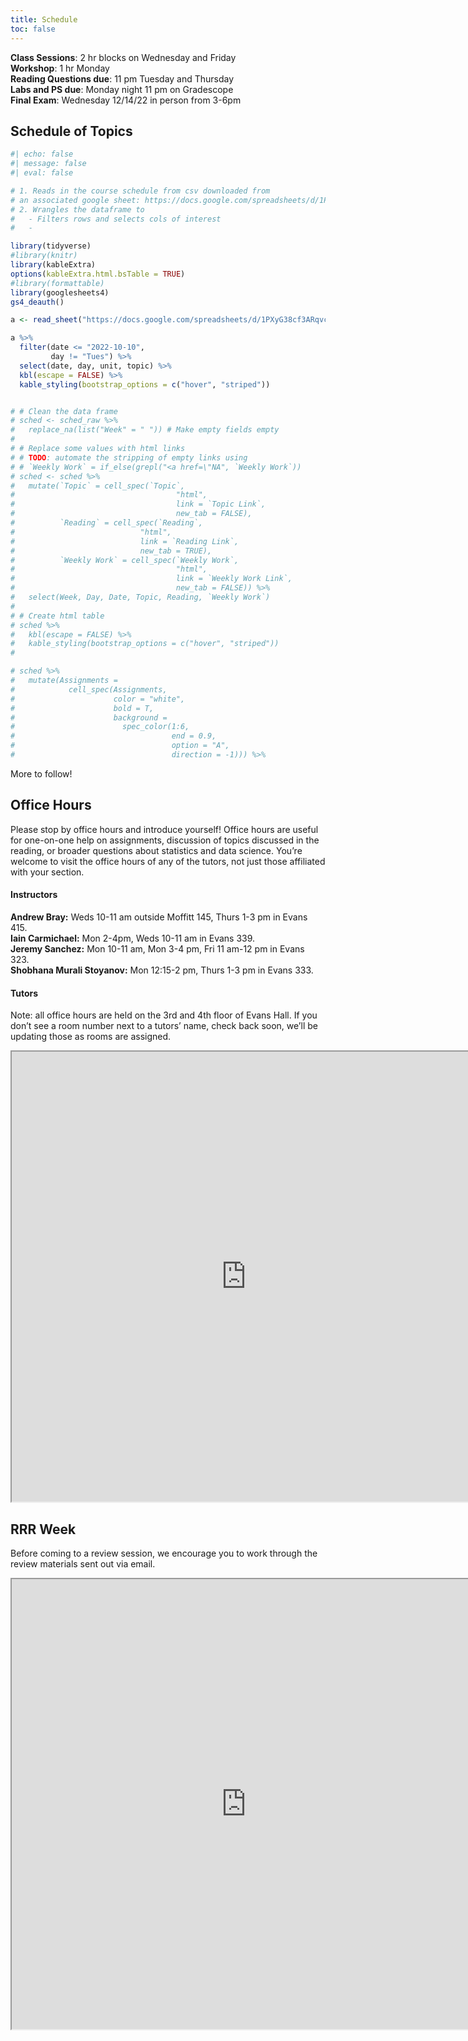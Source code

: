 ```yaml
---
title: Schedule
toc: false
---
```


**Class Sessions**: 2 hr blocks on Wednesday and Friday\
**Workshop**: 1 hr Monday\
**Reading Questions due**: 11 pm Tuesday and Thursday\
**Labs and PS due**: Monday night 11 pm on Gradescope\
**Final Exam**: Wednesday 12/14/22 in person from 3-6pm

:::{.panel-tabset}

## Schedule of Topics

```r
#| echo: false
#| message: false
#| eval: false

# 1. Reads in the course schedule from csv downloaded from 
# an associated google sheet: https://docs.google.com/spreadsheets/d/1PWuMkcQX2PUd84zDUmBe2tRI2Lfsam1-435JQ1A2GAE/edit#gid=0
# 2. Wrangles the dataframe to 
#   - Filters rows and selects cols of interest
#   - 

library(tidyverse)
#library(knitr)
library(kableExtra)
options(kableExtra.html.bsTable = TRUE)
#library(formattable)
library(googlesheets4)
gs4_deauth()

a <- read_sheet("https://docs.google.com/spreadsheets/d/1PXyG38cf3ARqvcEgZRhRIIWDRPCmDIvk6jPQnB1Nvaw/edit#gid=1914576809")

a %>%
  filter(date <= "2022-10-10",
         day != "Tues") %>%
  select(date, day, unit, topic) %>%
  kbl(escape = FALSE) %>%
  kable_styling(bootstrap_options = c("hover", "striped"))


# # Clean the data frame
# sched <- sched_raw %>%
#   replace_na(list("Week" = " ")) # Make empty fields empty
# 
# # Replace some values with html links
# # TODO: automate the stripping of empty links using
# # `Weekly Work` = if_else(grepl("<a href=\"NA", `Weekly Work`))
# sched <- sched %>%
#   mutate(`Topic` = cell_spec(`Topic`,
#                                    "html",
#                                    link = `Topic Link`,
#                                    new_tab = FALSE),
#          `Reading` = cell_spec(`Reading`,
#                            "html",
#                            link = `Reading Link`,
#                            new_tab = TRUE),
#          `Weekly Work` = cell_spec(`Weekly Work`,
#                                    "html",
#                                    link = `Weekly Work Link`,
#                                    new_tab = FALSE)) %>%
#   select(Week, Day, Date, Topic, Reading, `Weekly Work`)
# 
# # Create html table
# sched %>%
#   kbl(escape = FALSE) %>%
#   kable_styling(bootstrap_options = c("hover", "striped"))
# 

# sched %>%
#   mutate(Assignments = 
#            cell_spec(Assignments, 
#                      color = "white", 
#                      bold = T,
#                      background = 
#                        spec_color(1:6,
#                                   end = 0.9,
#                                   option = "A",
#                                   direction = -1))) %>%

```

More to follow!

## Office Hours

Please stop by office hours and introduce yourself! Office hours are useful for one-on-one help on assignments, discussion of topics discussed in the reading, or broader questions about statistics and data science. You're welcome to visit the office hours of any of the tutors, not just those affiliated with your section.

#### Instructors

**Andrew Bray:** Weds 10-11 am outside Moffitt 145, Thurs 1-3 pm in Evans 415.\
**Iain Carmichael:** Mon 2-4pm, Weds 10-11 am in Evans 339.\
**Jeremy Sanchez:** Mon 10-11 am, Mon 3-4 pm, Fri 11 am-12 pm in Evans 323.\
**Shobhana Murali Stoyanov:** Mon 12:15-2 pm, Thurs 1-3 pm in Evans 333.

#### Tutors

Note: all office hours are held on the 3rd and 4th floor of Evans Hall. If you don't see a room number next to a tutors' name, check back soon, we'll be updating those as rooms are assigned.

<center>
<iframe src="https://docs.google.com/spreadsheets/d/e/2PACX-1vTpOINUog0ojakKLENUfSGJs3vO6xZFBXCo7s5AHMK5KTT9zLxuh8jBqz1E6aB6nd5DYK-HXXfiAvZ1/pubhtml?gid=0&amp;single=true&amp;widget=true&amp;headers=false" width="750" height="720" ></iframe>
</center>

## RRR Week

Before coming to a review session, we encourage you to work through the review materials sent out via email. 

<center>
<iframe src="https://docs.google.com/spreadsheets/d/e/2PACX-1vQ14RFwfr9aQ2i8wP1VES46c1QyA8-pmupzsk1Vkap_JWJuTY6tA32qZjeOpKxHvYKsc4qvhkCnshyP/pubhtml?gid=0&amp;single=true&amp;widget=true&amp;headers=false" width="750" height="720" ></iframe>
</center>

:::